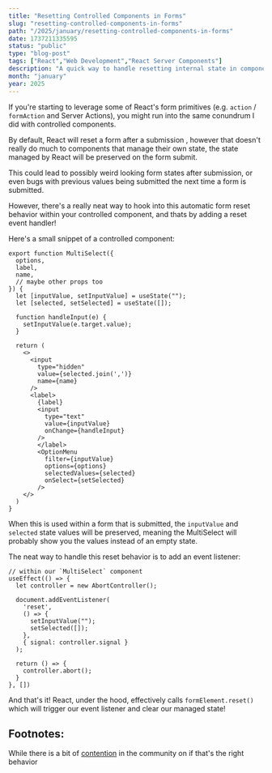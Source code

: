 ```yaml
---
title: "Resetting Controlled Components in Forms"
slug: "resetting-controlled-components-in-forms"
path: "/2025/january/resetting-controlled-components-in-forms"
date: 1737211335595
status: "public"
type: "blog-post"
tags: ["React","Web Development","React Server Components"]
description: "A quick way to handle resetting internal state in components when a parent form is submitted!"
month: "january"
year: 2025
---
```



If you're starting to leverage some of React's form primitives (e.g. `action` / `formAction` and Server Actions), you might run into the same conundrum I did with controlled components.

By default, React will reset a form after a submission <FootnoteRef id="1" />, however that doesn't really do much to components that manage their own state, the state managed by React will be preserved on the form submit.

This could lead to possibly weird looking form states after submission, or even bugs with previous values being submitted the next time a form is submitted.

However, there's a really neat way to hook into this automatic form reset behavior within your controlled component, and thats by adding a reset event handler!

Here's a small snippet of a controlled component:

```tsx
export function MultiSelect({
  options,
  label,
  name,
  // maybe other props too
}) {
  let [inputValue, setInputValue] = useState("");
  let [selected, setSelected] = useState([]);

  function handleInput(e) {
    setInputValue(e.target.value);
  }
  
  return (
    <>
      <input
        type="hidden"
        value={selected.join(',')}
        name={name}
      />
      <label>
        {label}
        <input
          type="text"
          value={inputValue}
          onChange={handleInput}
        />
        </label>
        <OptionMenu
          filter={inputValue}
          options={options}
          selectedValues={selected}
          onSelect={setSelected}
        />
    </>
  )
}
```

When this is used within a form that is submitted, the `inputValue` and `selected` state values will be preserved, meaning the MultiSelect will probably show you the values instead of an empty state.

The neat way to handle this reset behavior is to add an event listener:

```tsx
// within our `MultiSelect` component
useEffect(() => {
  let controller = new AbortController();

  document.addEventListener(
    'reset',
    () => {
      setInputValue("");
      setSelected([]);
    },
    { signal: controller.signal }
  );
  
  return () => {
    controller.abort();
  }
}, [])
```

And that's it! React, under the hood, effectively calls `formElement.reset()` which will trigger our event listener and clear our managed state!

## Footnotes:

<Footnote id="1">While there is a bit of [contention](https://github.com/facebook/react/issues/29034) in the community on if that's the right behavior</Footnote>

